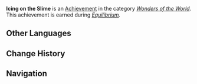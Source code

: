 {{Achievement Infobox
|title        = 
|id           = 84018
|order id     = 4019
|category     = Wonders of the World
|description  = Create a box of lovely, jubbly [[Sugar-Frosted Slime]]s.
|requirements = Earned during ''[[Equilibrium]].''
|primogems    = 5
|tracking     = 
|hidden       = 1
|quest        = A New Star Approaches
|type         = Quest
}}
'''Icing on the Slime''' is an [[Achievement]] in the category ''[[Wonders of the World]]''. This achievement is earned during ''[[Equilibrium]].''
<!--
==Trivia==

==Video Guides==
{{EVT
|video1   = 
|caption1 = 
}}
-->
==Other Languages==
{{Other Languages
|en      = Icing on the Slime
|zhs     = 史莱姆，糖适量
|zhs_rm  = Shǐláimǔ, Táng Shìliàng
|zht     = 史萊姆，糖適量
|zht_rm  = Shǐláimǔ, Táng Shìliàng
|zh_tl   = Slime, An Appropriate Amount of Sugar
|ja      = スライムと砂糖適量
|ja_rm   = Suraimu to Satou Tekiryou
|ja_tl   = Slime and an Appropriate Amount of Sugar
|ko      = 슬라임, 설탕은 적당히
|ko_rm   = 
|ko_tl   = 
|es      = Slime glaseado
|es_tl   = 
|fr      = Blob en sucre
|fr_tl   = Sugar Blob
|ru      = Глазурь на слайме
|ru_tl   = 
|th      = Slime เคลือบน้ำตาล
|th_rm   = 
|th_tl   = 
|vi      = Slime, lượng đường thích hợp
|vi_tl   = 
|de      = Schleim in Zuckerglasur
|de_tl   = Slime with Sugar Glaze
|id      = Slime Dengan Gula Secukupnya
|id_tl   = Slime With Enough Sugar
|pt      = Açúcar no Slime
|pt_tl   = 
}}

==Change History==
{{Change History|1.1}}
<!--
==References==
{{Reflist}}
-->
==Navigation==
{{Achievement Navbox|Wonders of the World|Quest}}
